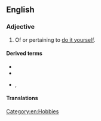 {{also|do it yourself}}

==English==

===Adjective===
{{en-adj|-|head=[[do]]-[[it]]-[[yourself]]}}

# Of or pertaining to [[do it yourself]].

====Derived terms====
* {{l|en|do-it-yourselfer}}
* {{l|en|do-it-yourselfism}}
* {{l|en|do-it-yourselfness}}, {{l|en|do-it-yourself-ness}}

====Translations====
{{trans-see|of or pertaining to do it yourself|DIY}}

[[Category:en:Hobbies]]